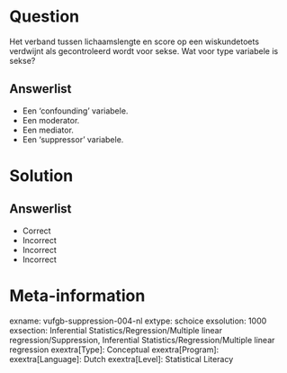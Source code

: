 Question
========

Het verband tussen lichaamslengte en score op een wiskundetoets verdwijnt als gecontroleerd wordt voor sekse. Wat voor type variabele is sekse?
  
Answerlist
----------
* Een ‘confounding’ variabele.
* Een moderator.
* Een mediator.
* Een ‘suppressor’ variabele.

Solution
========

Answerlist
----------
* Correct
* Incorrect
* Incorrect
* Incorrect

Meta-information
================
exname: vufgb-suppression-004-nl
extype: schoice
exsolution: 1000
exsection: Inferential Statistics/Regression/Multiple linear regression/Suppression, Inferential Statistics/Regression/Multiple linear regression
exextra[Type]: Conceptual
exextra[Program]: 
exextra[Language]: Dutch
exextra[Level]: Statistical Literacy